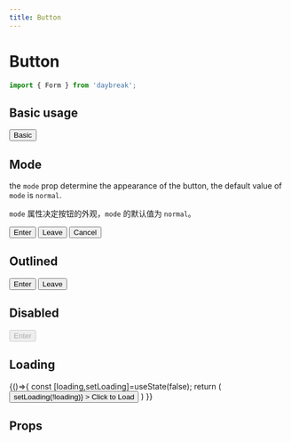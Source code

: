 ```yaml
---
title: Button
---
```



# Button

```javascript
import { Form } from 'daybreak';
```

## Basic usage

<Playground>
  <Button>Basic</Button>
</Playground>

## Mode

the `mode` prop determine the	appearance of the button, the default value of `mode` is `normal`.

`mode` 属性决定按钮的外观，`mode` 的默认值为 `normal`。

<Playground>
  <Button mode="primary">Enter</Button>
  <Button mode="danger">Leave</Button>
  <Button mode="normal">Cancel</Button>
</Playground>

## Outlined

<Playground>
  <Button outlined>Enter</Button>
  <Button outlined mode="danger">Leave</Button>
</Playground>

## Disabled

<Playground>
  <Button disabled>Enter</Button>
</Playground>

## Loading

<Playground>
  {()=>{
    const [loading,setLoading]=useState(false);
    return (
      <Button 
        loading={loading}
        onClick={()=>setLoading(!loading)}
      >
        Click to Load
      </Button>
    )
  }}
</Playground>

## Props

<Props of={Button} />

